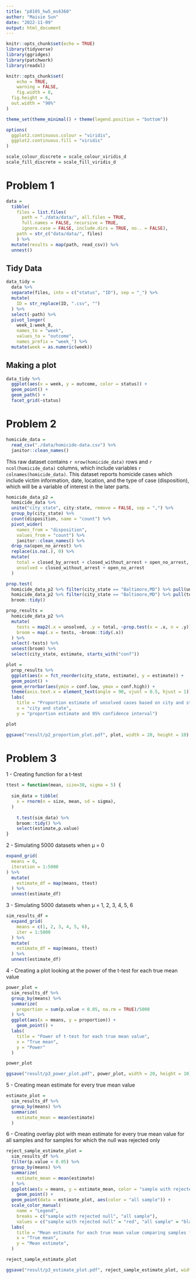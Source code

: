 ```yaml
---
title: "p8105_hw5_ms6360"
author: "Maisie Sun"
date: "2022-11-09"
output: html_document
---
```


```r
knitr::opts_chunk$set(echo = TRUE)
library(tidyverse)
library(ggridges)
library(patchwork)
library(readxl)

knitr::opts_chunk$set(
	echo = TRUE,
	warning = FALSE,
	fig.width = 8, 
  fig.height = 6,
  out.width = "90%"
)

theme_set(theme_minimal() + theme(legend.position = "bottom"))

options(
  ggplot2.continuous.colour = "viridis",
  ggplot2.continuous.fill = "viridis"
)

scale_colour_discrete = scale_colour_viridis_d
scale_fill_discrete = scale_fill_viridis_d
```

# Problem 1

```r
data = 
  tibble(
    files = list.files(
      path = "./data/data/", all.files = TRUE,
      full.names = FALSE, recursive = TRUE,
      ignore.case = FALSE, include.dirs = TRUE, no.. = FALSE),
    path = str_c("data/data/", files)
    ) %>%
  mutate(results = map(path, read_csv)) %>% 
  unnest()

```

## Tidy Data

```r
data_tidy = 
  data %>%
  separate(files, into = c("status", "ID"), sep = "_") %>%
  mutate(
    ID = str_replace(ID, ".csv", "") 
  ) %>%
  select(-path) %>%
  pivot_longer(
    week_1:week_8,
    names_to = "week",
    values_to = "outcome",
    names_prefix = "week_") %>%
  mutate(week = as.numeric(week))
```

## Making a plot

```r
data_tidy %>% 
  ggplot(aes(x = week, y = outcome, color = status)) + 
  geom_point() + 
  geom_path() + 
  facet_grid(~status)
```

# Problem 2

```r
homicide_data = 
  read_csv("./data/homicide-data.csv") %>%
  janitor::clean_names()
```

This raw dataset contains `r nrow(homicide_data)` rows and `r ncol(homicide_data)` columns, which include variables `r colnames(homicide_data)`. This dataset reports homicide cases which include victim information, date, location, and the type of case (disposition), which will be a variable of interest in the later parts. 

```r
homicide_data_p2 = 
  homicide_data %>%
  unite("city_state", city:state, remove = FALSE, sep = ",") %>%
  group_by(city_state) %>%
  count(disposition, name = "count") %>%
  pivot_wider(
    names_from = "disposition", 
    values_from = "count") %>%
    janitor::clean_names() %>%
  drop_na(open_no_arrest) %>%
  replace(is.na(.), 0) %>%
  mutate(
    total = closed_by_arrest + closed_without_arrest + open_no_arrest,
    unsolved = closed_without_arrest + open_no_arrest
  )
```

```r
prop.test(
  homicide_data_p2 %>% filter(city_state == "Baltimore,MD") %>% pull(unsolved),
  homicide_data_p2 %>% filter(city_state == "Baltimore,MD") %>% pull(total)) %>% 
  broom::tidy()
```

```r
prop_results = 
  homicide_data_p2 %>% 
  mutate(
    tests = map2(.x = unsolved, .y = total, ~prop.test(x = .x, n = .y)),
    broom = map(.x = tests, ~broom::tidy(.x))
  ) %>% 
  select(-tests) %>% 
  unnest(broom) %>% 
  select(city_state, estimate, starts_with("conf"))
```

```r
plot = 
  prop_results %>% 
  ggplot(aes(x = fct_reorder(city_state, estimate), y = estimate)) +
  geom_point() + 
  geom_errorbar(aes(ymin = conf.low, ymax = conf.high)) + 
  theme(axis.text.x = element_text(angle = 90, vjust = 0.5, hjust = 1)) + 
  labs(
    title = "Proportion estimate of unsolved cases based on city and states ordered basd on estimates",
    x = "city and state",
    y = "proportion estimate and 95% confidence interval")

plot

ggsave("result/p2_proportion_plot.pdf", plot, width = 20, height = 10)
```

# Problem 3

1 - Creating function for a t-test

```r
ttest = function(mean, size=30, sigma = 5) {
  
  sim_data = tibble(
    x = rnorm(n = size, mean, sd = sigma),
  )
  
    t.test(sim_data) %>%
    broom::tidy() %>%
    select(estimate,p.value)
}
```

2 - Simulating 5000 datasets when μ = 0

```r
expand_grid(
  means = 0,
  iteration = 1:5000
) %>%
  mutate(
    estimate_df = map(means, ttest)
  ) %>%
  unnest(estimate_df)
```

3 - Simulating 5000 datasets when μ = 1, 2, 3, 4, 5, 6

```r
sim_results_df = 
  expand_grid(
    means = c(1, 2, 3, 4, 5, 6),
    iter = 1:5000
  ) %>% 
  mutate(
    estimate_df = map(means, ttest)
  ) %>%
  unnest(estimate_df)
```

4 - Creating a plot looking at the power of the t-test for each true mean value

```r
power_plot = 
  sim_results_df %>%
  group_by(means) %>%
  summarize(
    proportion = sum(p.value < 0.05, na.rm = TRUE)/5000
  ) %>%
  ggplot(aes(x = means, y = proportion)) + 
    geom_point() + 
  labs(
    title = "Power of t-test for each true mean value",
    x = "True mean",
    y = "Power"
  )

power_plot

ggsave("result/p3_power_plot.pdf", power_plot, width = 20, height = 10)

```

5 - Creating mean estimate for every true mean value

```r
estimate_plot = 
  sim_results_df %>%
  group_by(means) %>%
  summarize(
    estimate_mean = mean(estimate)
  )
```

6 - Creating overlay plot with mean estimate for every true mean value for all samples and for samples for which the null was rejected only

```r
reject_sample_estimate_plot = 
  sim_results_df %>%
  filter(p.value < 0.05) %>%
  group_by(means) %>%
  summarize(
    estimate_mean = mean(estimate)
  ) %>%
  ggplot(aes(x = means, y = estimate_mean, color = "sample with rejected null")) + 
    geom_point() + 
  geom_point(data = estimate_plot, aes(color = "all sample")) +
  scale_color_manual(
    name = "Legend",
    breaks = c("sample with rejected null", "all sample"),
    values = c("sample with rejected null" = "red", "all sample" = "black")) +
  labs(
    title = "Mean estimate for each true mean value comparing samples for which the null was rejected and for all samples",
    x = "True mean",
    y = "Mean estimate",
  )

reject_sample_estimate_plot

ggsave("result/p3_estimate_plot.pdf", reject_sample_estimate_plot, width = 20, height = 10)
```

